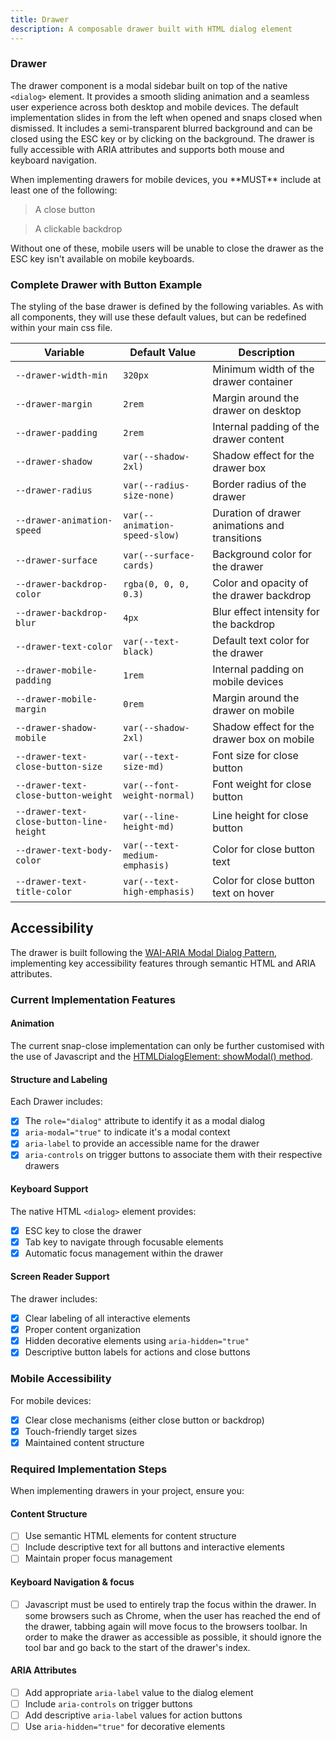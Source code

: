 ```yaml
---
title: Drawer
description: A composable drawer built with HTML dialog element
---
```



### Drawer

The drawer component is a modal sidebar built on top of the native `<dialog>` element. It provides a smooth sliding animation and a seamless user experience across both desktop and mobile devices.
The default implementation slides in from the left when opened and snaps closed when dismissed. It includes a semi-transparent blurred background and can be closed using the ESC key or by clicking on the background.
The drawer is fully accessible with ARIA attributes and supports both mouse and keyboard navigation.

<Aside type="caution">
When implementing drawers for mobile devices, you **MUST** include at least one of the following:

> A close button

> A clickable backdrop

Without one of these, mobile users will be unable to close the drawer as the ESC key isn't available on mobile keyboards.

</Aside>

### Complete Drawer with Button Example

<ShowComponent>
  <BackdropDrawer />
</ShowComponent>

The styling of the base drawer is defined by the following variables. As with all components, they will use these default values, but can be redefined within your main css file.

| Variable                                 | Default Value                 | Description                                   |
| ---------------------------------------- | ----------------------------- | --------------------------------------------- |
| `--drawer-width-min`                     | `320px`                       | Minimum width of the drawer container         |
| `--drawer-margin`                        | `2rem`                        | Margin around the drawer on desktop           |
| `--drawer-padding`                       | `2rem`                        | Internal padding of the drawer content        |
| `--drawer-shadow`                        | `var(--shadow-2xl)`           | Shadow effect for the drawer box              |
| `--drawer-radius`                        | `var(--radius-size-none)`     | Border radius of the drawer                   |
| `--drawer-animation-speed`               | `var(--animation-speed-slow)` | Duration of drawer animations and transitions |
| `--drawer-surface`                       | `var(--surface-cards)`        | Background color for the drawer               |
| `--drawer-backdrop-color`                | `rgba(0, 0, 0, 0.3)`          | Color and opacity of the drawer backdrop      |
| `--drawer-backdrop-blur`                 | `4px`                         | Blur effect intensity for the backdrop        |
| `--drawer-text-color`                    | `var(--text-black)`           | Default text color for the drawer             |
| `--drawer-mobile-padding`                | `1rem`                        | Internal padding on mobile devices            |
| `--drawer-mobile-margin`                 | `0rem`                        | Margin around the drawer on mobile            |
| `--drawer-shadow-mobile`                 | `var(--shadow-2xl)`           | Shadow effect for the drawer box on mobile    |
| `--drawer-text-close-button-size`        | `var(--text-size-md)`         | Font size for close button                    |
| `--drawer-text-close-button-weight`      | `var(--font-weight-normal)`   | Font weight for close button                  |
| `--drawer-text-close-button-line-height` | `var(--line-height-md)`       | Line height for close button                  |
| `--drawer-text-body-color`               | `var(--text-medium-emphasis)` | Color for close button text                   |
| `--drawer-text-title-color`              | `var(--text-high-emphasis)`   | Color for close button text on hover          |

## Accessibility

The drawer is built following the [WAI-ARIA Modal Dialog Pattern](https://www.w3.org/WAI/ARIA/apg/patterns/dialog-modal/), implementing key accessibility features through semantic HTML and ARIA attributes.

### Current Implementation Features

#### Animation

The current snap-close implementation can only be further customised with the use of Javascript and the [HTMLDialogElement: showModal() method](https://developer.mozilla.org/en-US/docs/Web/API/HTMLDialogElement/showModal).

#### Structure and Labeling

Each Drawer includes:

- [x] The `role="dialog"` attribute to identify it as a modal dialog
- [x] `aria-modal="true"` to indicate it's a modal context
- [x] `aria-label` to provide an accessible name for the drawer
- [x] `aria-controls` on trigger buttons to associate them with their respective drawers

#### Keyboard Support

The native HTML `<dialog>` element provides:

- [x] ESC key to close the drawer
- [x] Tab key to navigate through focusable elements
- [x] Automatic focus management within the drawer

#### Screen Reader Support

The drawer includes:

- [x] Clear labeling of all interactive elements
- [x] Proper content organization
- [x] Hidden decorative elements using `aria-hidden="true"`
- [x] Descriptive button labels for actions and close buttons

### Mobile Accessibility

For mobile devices:

- [x] Clear close mechanisms (either close button or backdrop)
- [x] Touch-friendly target sizes
- [x] Maintained content structure

### Required Implementation Steps

When implementing drawers in your project, ensure you:

#### Content Structure

- [ ] Use semantic HTML elements for content structure
- [ ] Include descriptive text for all buttons and interactive elements
- [ ] Maintain proper focus management

#### Keyboard Navigation & focus

- [ ] Javascript must be used to entirely trap the focus within the drawer. In some browsers such as Chrome, when the user has reached the end of the drawer, tabbing again will move focus to the browsers toolbar. In order to make the drawer as accessible as possible, it should ignore the tool bar and go back to the start of the drawer's index.

#### ARIA Attributes

- [ ] Add appropriate `aria-label` value to the dialog element
- [ ] Include `aria-controls` on trigger buttons
- [ ] Add descriptive `aria-label` values for action buttons
- [ ] Use `aria-hidden="true"` for decorative elements
